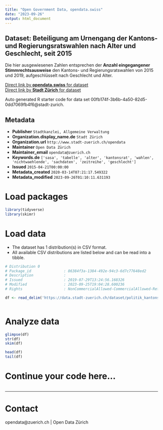```yaml
---
title: "Open Government Data, opendata.swiss"
date: "2023-09-26"
output: html_document
---
```


## Dataset: Beteiligung am Urnengang der Kantons- und Regierungsratswahlen nach Alter und Geschlecht, seit 2015


Die hier ausgewiesenen Zahlen entsprechen der **Anzahl eingegangener Stimmrechtsausweise** den Kantons- und Regierungsratswahlen von 2015 und 2019, aufgeschlüsselt nach Geschlecht und Alter.


[Direct link by **opendata.swiss** for dataset](https://opendata.swiss/de/dataset/beteiligung-am-urnengang-der-kantons-und-regierungsratswahlen-nach-alter-und-geschlecht-se-20152)<br>
[Direct link by **Stadt Zürich** for dataset](https://data.stadt-zuerich.ch/dataset/politik_kantonsratswahlen_btg_urnengang_alter_geschl_od7029)

Auto generated R starter code for data set 00fb174f-3b6b-4a50-82d5-0dd7069fb4f6@stadt-zurich.

## Metadata

- **Publisher** `Stadtkanzlei, Allgemeine Verwaltung`
- **Organization.display_name.de** `Stadt Zürich`
- **Organization.url** `http://www.stadt-zuerich.ch/opendata`
- **Maintainer** `Open Data Zürich`
- **Maintainer_email** `opendata@zuerich.ch`
- **Keywords.de** `['sasa', 'tabelle', 'alter', 'kantonsrat', 'wahlen', 'nichtwaehlende', 'sachdaten', 'zeitreihe', 'geschlecht']`
- **Issued** `2015-04-21T00:00:00`
- **Metadata_created** `2020-03-14T07:21:17.549322`
- **Metadata_modified** `2023-09-26T01:10:11.631193`


# Load packages

```r

library(tidyverse)
library(skimr)

```

# Load data

-   The dataset has 1 distribution(s) in CSV format.
-   All available CSV distributions are listed below and can be read into a tibble.

```r

# Distribution 0
# Package_id               : 86384f3a-1384-492e-94c3-6d7c77648ed2
# Description              : 
# Issued                   : 2019-07-29T13:24:56.168326
# Modified                 : 2023-09-25T19:04:28.600236
# Rights                   : NonCommercialAllowed-CommercialAllowed-ReferenceNotRequired

df <- read_delim('https://data.stadt-zuerich.ch/dataset/politik_kantonsratswahlen_btg_urnengang_alter_geschl_od7029/download/POL702OD7029.csv')



```

# Analyze data

```r

glimpse(df)
str(df)
skim(df)

head(df)
tail(df)

```

# Continue your code here...

```r

```

------------------------------------------------------------------------

# Contact

opendata@zuerich.ch | Open Data Zürich

